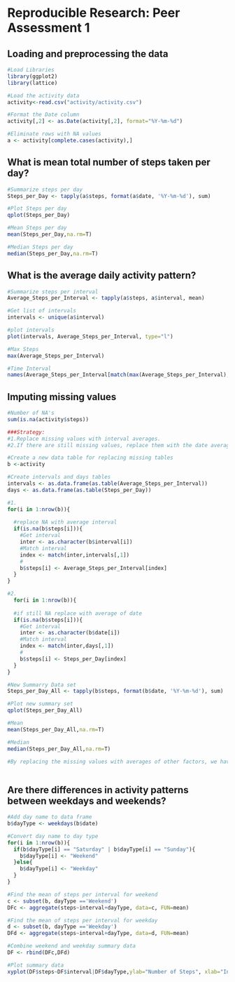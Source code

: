# Reproducible Research: Peer Assessment 1


## Loading and preprocessing the data
```r
#Load Libraries
library(ggplot2)
library(lattice)

#Load the activity data
activity<-read.csv("activity/activity.csv")

#Format the Date column
activity[,2] <- as.Date(activity[,2], format="%Y-%m-%d")

#Eliminate rows with NA values
a <- activity[complete.cases(activity),]

```



## What is mean total number of steps taken per day?
```r

#Summarize steps per day
Steps_per_Day <- tapply(a$steps, format(a$date, '%Y-%m-%d'), sum) 

#Plot Steps per day
qplot(Steps_per_Day)

#Mean Steps per day
mean(Steps_per_Day,na.rm=T)

#Median Steps per day
median(Steps_per_Day,na.rm=T)

```



## What is the average daily activity pattern?

```r
#Summarize steps per interval
Average_Steps_per_Interval <- tapply(a$steps, a$interval, mean)

#Get list of intervals
intervals <- unique(a$interval)

#plot intervals
plot(intervals, Average_Steps_per_Interval, type="l")

#Max Steps
max(Average_Steps_per_Interval)

#Time Interval
names(Average_Steps_per_Interval[match(max(Average_Steps_per_Interval),Average_Steps_per_Interval)])

```



## Imputing missing values

```r

#Number of NA's
sum(is.na(activity$steps))

###Strategy: 
#1.Replace missing values with interval averages. 
#2.If there are still missing values, replace them with the date average

#Create a new data table for replacing missing tables
b <-activity

#Create intervals and days tables
intervals <- as.data.frame(as.table(Average_Steps_per_Interval))
days <- as.data.frame(as.table(Steps_per_Day))

#1.
for(i in 1:nrow(b)){
  
  #replace NA with average interval
  if(is.na(b$steps[i])){
    #Get interval
    inter <- as.character(b$interval[i])
    #Match interval
    index <- match(inter,intervals[,1])
    #
    b$steps[i] <- Average_Steps_per_Interval[index]
  }
}

#2.
  for(i in 1:nrow(b)){
  
  #if still NA replace with average of date
  if(is.na(b$steps[i])){
    #Get interval
    inter <- as.character(b$date[i])
    #Match interval
    index <- match(inter,days[,1])
    #
    b$steps[i] <- Steps_per_Day[index]
  }
}

#New Summarry Data set
Steps_per_Day_All <- tapply(b$steps, format(b$date, '%Y-%m-%d'), sum) 

#Plot new summary set
qplot(Steps_per_Day_All)

#Mean
mean(Steps_per_Day_All,na.rm=T)

#Median
median(Steps_per_Day_All,na.rm=T)

#By replacing the missing values with averages of other factors, we have not moved the mean, but rather moved the median in towards the mean. We have made the distribution less skewed.It has increased the total number of steps per day on average because it has added values where there were none before
  
```

## Are there differences in activity patterns between weekdays and weekends?

```r

#Add day name to data frame
b$dayType <- weekdays(b$date)

#Convert day name to day type
for(i in 1:nrow(b)){
  if(b$dayType[i] == "Saturday" | b$dayType[i] == "Sunday"){
    b$dayType[i] <- "Weekend"
  }else{
    b$dayType[i] <- "Weekday"
  }
}

#Find the mean of steps per interval for weekend
c <- subset(b, dayType =='Weekend')
DFc <- aggregate(steps~interval+dayType, data=c, FUN=mean)

#Find the mean of steps per interval for weekday
d <- subset(b, dayType =='Weekday')
DFd <- aggregate(steps~interval+dayType, data=d, FUN=mean)

#Combine weekend and weekday summary data
DF <- rbind(DFc,DFd)

#Plot summary data
xyplot(DF$steps~DF$interval|DF$dayType,ylab="Number of Steps", xlab="Interval", type="l",layout=(c(1,2)))

```


